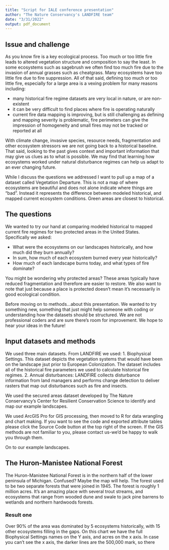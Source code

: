 ```yaml
---
title: "Script for IALE conference presentation"
author: "The Nature Conservancy's LANDFIRE team"
date: "3/31/2022"
output: pdf_document
---
```



## Issue and challenge
As you know fire is a key ecological process. Too much or too little fire leads to altered vegetation structure and composition to say the least.  In some ecosystems such as sagebrush we often find too much fire due to the invasion of annual grasses such as cheatgrass.  Many ecosystems have too little fire due to fire suppression.  All of that said, defining too much or too little fire, especially for a large area is a vexing problem for many reasons including:

* many historical fire regime datasets are very local in nature, or are non-existent
* it can be very difficult to find places where fire is operating naturally
* current fire data mapping is improving, but is still challenging as defining and mapping severity is problematic, fire perimeters can give the impression of homogeneity and small fires may not be tracked or reported at all

With climate change, invasive species, resource needs, fragmentation and other ecosystem stressors we are not going back to a historical baseline.  That said, looking to the past gives context and important information that may give us clues as to what is possible.  We may find that learning how ecosystems worked under natural disturbance regimes can help us adapt to an ever changing future.

While I discuss the questions we addressed I want to pull up a map of a dataset called Vegetation Departure.  This is not a map of where ecosystems are beautiful and does not alone indicate where things are "bad".  Instead it represents the difference between modeled historical, and mapped current ecosystem conditions.  Green areas are closest to historical.

## The questions
We wanted to try our hand at comparing modeled historical to mapped current fire regimes for two protected areas in the United States.  Specifically we asked:

* What were the ecosystems on our landscapes historically, and how much did they burn annually?
* In sum, how much of each ecosystem burned every year historically?
* How much of each landscape burns today, and what types of fire dominate?

You might be wondering why protected areas?  These areas typically have reduced fragmentation and therefore are easier to restore.  We also want to note that just because a place is protected doesn't mean it's necessarily in good ecological condition.

Before moving on to methods...about this presentation.  We wanted to try something new, something that just might help someone with coding or understanding how the datasets should be structured.  We are not professional coders and are sure there's room for improvement.  We hope to hear your ideas in the future!

## Input datasets and methods

We used three main datasets.  From LANDFIRE we used:
1. Biophysical Settings.  This dataset depicts the vegetation systems that would have been on the landscape jsut prior to European Colonization. The dataset includes all of the historical fire parameters we used to calculate historical fire regimes.
2. Annual disturbances: LANDFIRE collects disturbance information from land managers and performs change detection to deliver rasters that map out disturbances such as fire and insects.

We used the secured areas dataset developed by The Nature Conservancy's Center for Resilient Conservation Science to identify and map our example landscapes.

We used ArcGIS Pro for GIS processing, then moved to R for data wrangling and chart making.  If you want to see the code and exported attribute tables please click the Source Code button at the top right of the screen.   If the GIS methods are not familiar to you, please contact us-we'd be happy to walk you through them.

On to our example landscapes.

## The Huron-Manistee National Forest

The Huron-Manistee National Forest is in the northern half of the lower peninsula of Michigan.  Confused?  Maybe the map will help.  The forest used to be two separate forests that were joined in 1945.  The forest is roughly 1 million acres.  It's an amazing place with several trout streams, and ecosystems that range from wooded dune and swale to jack pine barrens to wetlands and northern hardwoods forests.

### Result one
Over 90% of the area was dominated by 5 ecosystems historically, with 15 other ecosystems filling in the gaps.  On this chart we have the full Biophysical Settings names on the Y axis, and acres on the x axis.  In case you can't see the x axis, the darker lines are the 500,000 mark, so there 


